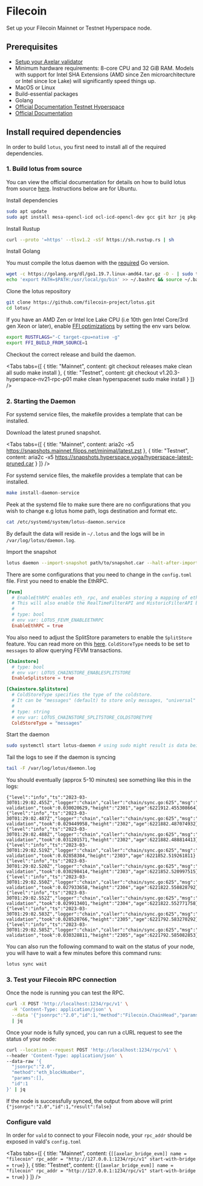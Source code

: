 # Filecoin


Set up your Filecoin Mainnet or Testnet Hyperspace node.

## Prerequisites

- [Setup your Axelar validator](/validator/setup)
- Minimum hardware requirements: 8-core CPU and 32 GiB RAM. Models with support for Intel SHA Extensions (AMD since Zen microarchitecture or Intel since Ice Lake) will significantly speed things up.
- MacOS or Linux
- Build-essential packages
- Golang
- [Official Documentation Testnet Hyperspace](https://kb.factor8.io/docs/filecoin/testnets/hyperspace)
- [Official Documentation](https://lotus.filecoin.io/lotus/install/linux/)

## Install required dependencies

In order to build `lotus`, you first need to install all of the required dependencies.

### 1. Build lotus from source

You can view the official documentation for details on how to build lotus from source [here](https://lotus.filecoin.io/lotus/install/linux/#building-from-source). Instructions below are for Ubuntu.

Install dependencies
```bash
sudo apt update
sudo apt install mesa-opencl-icd ocl-icd-opencl-dev gcc git bzr jq pkg-config curl clang build-essential hwloc libhwloc-dev wget aria2 -y && sudo apt upgrade -y
```

Install Rustup

```bash
curl --proto '=https' --tlsv1.2 -sSf https://sh.rustup.rs | sh
```

Install Golang

You must compile the lotus daemon with the [required](https://lotus.filecoin.io/lotus/install/linux/#go) Go version.
```bash
wget -c https://golang.org/dl/go1.19.7.linux-amd64.tar.gz -O - | sudo tar -xz -C /usr/local
echo 'export PATH=$PATH:/usr/local/go/bin' >> ~/.bashrc && source ~/.bashrc
```

Clone the lotus repository

```bash
git clone https://github.com/filecoin-project/lotus.git
cd lotus/
```

If you have an AMD Zen or Intel Ice Lake CPU (i.e 10th gen Intel Core/3rd gen Xeon or later),
enable [FFI optimizations](https://lotus.filecoin.io/lotus/install/linux/#native-filecoin-ffi) by setting the env vars below.

```bash
export RUSTFLAGS="-C target-cpu=native -g"
export FFI_BUILD_FROM_SOURCE=1
```

Checkout the correct release and build the daemon.

<Tabs tabs={[
{
title: "Mainnet",
content: <CodeBlock language="bash">
git checkout releases
make clean all
sudo make install
</CodeBlock>
},
{
title: "Testnet",
content: <CodeBlock language="bash">
git checkout v1.20.3-hyperspace-nv21-rpc-p01
make clean hyperspacenet
sudo make install
</CodeBlock>
}
]} />

### 2. Starting the Daemon

For systemd service files, the makefile provides a template that can be installed.

Download the latest pruned snapshot.

<Tabs tabs={[
{
title: "Mainnet",
content: <CodeBlock language="bash">
aria2c -x5 https://snapshots.mainnet.filops.net/minimal/latest.zst
</CodeBlock>
},
{
title: "Testnet",
content: <CodeBlock language="bash">
aria2c -x5 https://snapshots.hyperspace.yoga/hyperspace-latest-pruned.car
</CodeBlock>
}
]} />

For systemd service files, the makefile provides a template that can be installed.

```bash
make install-daemon-service
```

Peek at the systemd file to make sure there are no configurations that you wish to change e.g lotus home path, logs destination and format etc.

```bash
cat /etc/systemd/system/lotus-daemon.service
```

By default the data will reside in `~/.lotus` and the logs will be in `/var/log/lotus/daemon.log`.

Import the snapshot

```bash
lotus daemon --import-snapshot path/to/snapshot.car --halt-after-import
```

There are some configurations that you need to change in the `config.toml` file. First you need to enable the EthRPC.

```toml
[Fevm]
  # EnableEthRPC enables eth_ rpc, and enables storing a mapping of eth transaction hashes to filecoin message Cids.
  # This will also enable the RealTimeFilterAPI and HistoricFilterAPI by default, but they can be disabled by config options above.
  #
  # type: bool
  # env var: LOTUS_FEVM_ENABLEETHRPC
  EnableEthRPC = true
```

You also need to adjust the SplitStore parameters to enable the `SplitStore` feature. You can read more on this [here](https://docs.filecoin.io/mine/lotus/splitstore/).
`ColdStoreType` needs to be set to `messages` to allow querying FEVM transactions.

```toml
[Chainstore]
  # type: bool
  # env var: LOTUS_CHAINSTORE_ENABLESPLITSTORE
  EnableSplitstore = true

[Chainstore.Splitstore]
  # ColdStoreType specifies the type of the coldstore.
  # It can be "messages" (default) to store only messages, "universal" to store all chain state or "discard" for discarding cold blocks.
  #
  # type: string
  # env var: LOTUS_CHAINSTORE_SPLITSTORE_COLDSTORETYPE
  ColdStoreType = "messages"
```

Start the daemon

```bash
sudo systemctl start lotus-daemon # using sudo might result is data being stored in /root/.lotus
```

Tail the logs to see if the daemon is syncing

```bash
tail -F /var/log/lotus/daemon.log
```

You should eventually (approx 5-10 minutes) see something like this in the logs:

```logs
{"level":"info","ts":"2023-03-30T01:29:02.455Z","logger":"chain","caller":"chain/sync.go:625","msg":"block validation","took":0.030020629,"height":"2301","age":6221912.455308664}
{"level":"info","ts":"2023-03-30T01:29:02.487Z","logger":"chain","caller":"chain/sync.go:625","msg":"block validation","took":0.029449958,"height":"2302","age":6221882.487074932}
{"level":"info","ts":"2023-03-30T01:29:02.488Z","logger":"chain","caller":"chain/sync.go:625","msg":"block validation","took":0.031201571,"height":"2302","age":6221882.488814413}
{"level":"info","ts":"2023-03-30T01:29:02.519Z","logger":"chain","caller":"chain/sync.go:625","msg":"block validation","took":0.02858384,"height":"2303","age":6221852.519261811}
{"level":"info","ts":"2023-03-30T01:29:02.520Z","logger":"chain","caller":"chain/sync.go:625","msg":"block validation","took":0.030298414,"height":"2303","age":6221852.520997515}
{"level":"info","ts":"2023-03-30T01:29:02.550Z","logger":"chain","caller":"chain/sync.go:625","msg":"block validation","took":0.027933658,"height":"2304","age":6221822.550828792}
{"level":"info","ts":"2023-03-30T01:29:02.552Z","logger":"chain","caller":"chain/sync.go:625","msg":"block validation","took":0.029913401,"height":"2304","age":6221822.552771758}
{"level":"info","ts":"2023-03-30T01:29:02.583Z","logger":"chain","caller":"chain/sync.go:625","msg":"block validation","took":0.028520766,"height":"2305","age":6221792.583270292}
{"level":"info","ts":"2023-03-30T01:29:02.585Z","logger":"chain","caller":"chain/sync.go:625","msg":"block validation","took":0.030328811,"height":"2305","age":6221792.585082853}
```

You can also run the following command to wait on the status of your node, you will have to wait a few minutes before this command runs:

```bash
lotus sync wait
```

### 3. Test your Filecoin RPC connection

Once the node is running you can test the RPC.

```bash
curl -X POST 'http://localhost:1234/rpc/v1' \
  -H 'Content-Type: application/json' \
  --data '{"jsonrpc":"2.0","id":1,"method":"Filecoin.ChainHead","params":[]}' \
  | jq
```

Once your node is fully synced, you can run a cURL request to see the status of your node:

```bash
curl --location --request POST 'http://localhost:1234/rpc/v1' \
--header 'Content-Type: application/json' \
--data-raw '{
  "jsonrpc":"2.0",
  "method":"eth_blockNumber",
  "params":[],
  "id":1
}' | jq
```

If the node is successfully synced, the output from above will print `{"jsonrpc":"2.0","id":1,"result":false}`

### Configure vald

In order for `vald` to connect to your Filecoin node, your `rpc_addr` should be exposed in
vald's `config.toml`

<Tabs tabs={[
{
title: "Mainnet",
content: <CodeBlock language="yaml">
{`[[axelar_bridge_evm]]
name = "filecoin"
rpc_addr = "http://127.0.0.1:1234/rpc/v1"
start-with-bridge = true`}
</CodeBlock>
},
{
title: "Testnet",
content: <CodeBlock language="yaml">
{`[[axelar_bridge_evm]]
name = "filecoin"
rpc_addr = "http://127.0.0.1:1234/rpc/v1"
start-with-bridge = true`}
</CodeBlock>
}
]} />
